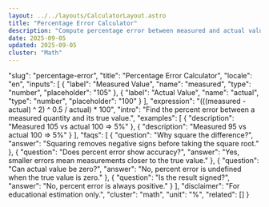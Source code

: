 ```yaml
---
layout: ../../layouts/CalculatorLayout.astro
title: "Percentage Error Calculator"
description: "Compute percentage error between measured and actual values."
date: 2025-09-05
updated: 2025-09-05
cluster: "Math"
---
```


  "slug": "percentage-error",
  "title": "Percentage Error Calculator",
  "locale": "en",
  "inputs": [
    { "label": "Measured Value", "name": "measured", "type": "number", "placeholder": "105" },
    { "label": "Actual Value", "name": "actual", "type": "number", "placeholder": "100" }
  ],
  "expression": "(((measured - actual) ^ 2) ^ 0.5 / actual) * 100",
  "intro": "Find the percent error between a measured quantity and its true value.",
  "examples": [
    { "description": "Measured 105 vs actual 100 ⇒ 5%" },
    { "description": "Measured 95 vs actual 100 ⇒ 5%" }
  ],
  "faqs": [
    { "question": "Why square the difference?", "answer": "Squaring removes negative signs before taking the square root." },
    { "question": "Does percent error show accuracy?", "answer": "Yes, smaller errors mean measurements closer to the true value." },
    { "question": "Can actual value be zero?", "answer": "No, percent error is undefined when the true value is zero." },
    { "question": "Is the result signed?", "answer": "No, percent error is always positive." }
  ],
  "disclaimer": "For educational estimation only.",
  "cluster": "math",
  "unit": "%",
  "related": []
}

<Calculator schema={schema} />
